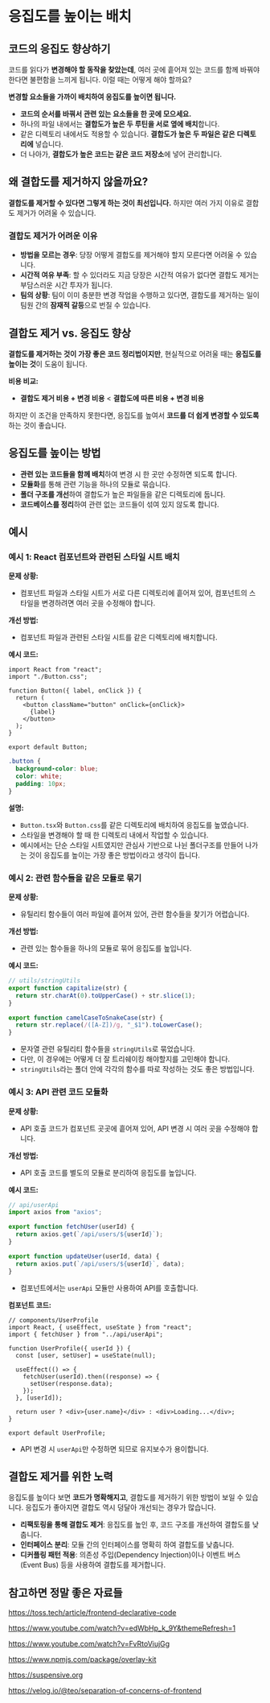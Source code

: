 # 응집도를 높이는 배치

## 코드의 응집도 향상하기

코드를 읽다가 **변경해야 할 동작을 찾았는데**, 여러 곳에 흩어져 있는 코드를 함께 바꿔야 한다면 불편함을 느끼게 됩니다. 이럴 때는 어떻게 해야 할까요?

**변경할 요소들을 가까이 배치하여 응집도를 높이면 됩니다.**

- **코드의 순서를 바꿔서 관련 있는 요소들을 한 곳에 모으세요.**
- 하나의 파일 내에서는 **결합도가 높은 두 루틴을 서로 옆에 배치**합니다.
- 같은 디렉토리 내에서도 적용할 수 있습니다. **결합도가 높은 두 파일은 같은 디렉토리에** 넣습니다.
- 더 나아가, **결합도가 높은 코드는 같은 코드 저장소**에 넣어 관리합니다.

## 왜 결합도를 제거하지 않을까요?

**결합도를 제거할 수 있다면 그렇게 하는 것이 최선입니다.** 하지만 여러 가지 이유로 결합도 제거가 어려울 수 있습니다.

### 결합도 제거가 어려운 이유

- **방법을 모르는 경우**: 당장 어떻게 결합도를 제거해야 할지 모른다면 어려울 수 있습니다.
- **시간적 여유 부족**: 할 수 있더라도 지금 당장은 시간적 여유가 없다면 결합도 제거는 부담스러운 시간 투자가 됩니다.
- **팀의 상황**: 팀이 이미 충분한 변경 작업을 수행하고 있다면, 결합도를 제거하는 일이 팀원 간의 **잠재적 갈등**으로 번질 수 있습니다.

## 결합도 제거 vs. 응집도 향상

**결합도를 제거하는 것이 가장 좋은 코드 정리법이지만**, 현실적으로 어려울 때는 **응집도를 높이는 것**이 도움이 됩니다.

**비용 비교:**

- **결합도 제거 비용 + 변경 비용** < **결합도에 따른 비용 + 변경 비용**

하지만 이 조건을 만족하지 못한다면, 응집도를 높여서 **코드를 더 쉽게 변경할 수 있도록** 하는 것이 좋습니다.

## 응집도를 높이는 방법

- **관련 있는 코드들을 함께 배치**하여 변경 시 한 곳만 수정하면 되도록 합니다.
- **모듈화**를 통해 관련 기능을 하나의 모듈로 묶습니다.
- **폴더 구조를 개선**하여 결합도가 높은 파일들을 같은 디렉토리에 둡니다.
- **코드베이스를 정리**하여 관련 없는 코드들이 섞여 있지 않도록 합니다.

## 예시

### 예시 1: React 컴포넌트와 관련된 스타일 시트 배치

**문제 상황:**

- 컴포넌트 파일과 스타일 시트가 서로 다른 디렉토리에 흩어져 있어, 컴포넌트의 스타일을 변경하려면 여러 곳을 수정해야 합니다.

**개선 방법:**

- 컴포넌트 파일과 관련된 스타일 시트를 같은 디렉토리에 배치합니다.

**예시 코드:**

```tsx
import React from "react";
import "./Button.css";

function Button({ label, onClick }) {
  return (
    <button className="button" onClick={onClick}>
      {label}
    </button>
  );
}

export default Button;
```

```css
.button {
  background-color: blue;
  color: white;
  padding: 10px;
}
```

**설명:**

- `Button.tsx`와 `Button.css`를 같은 디렉토리에 배치하여 응집도를 높였습니다.
- 스타일을 변경해야 할 때 한 디렉토리 내에서 작업할 수 있습니다.
- 예시에서는 단순 스타일 시트였지만 관심사 기반으로 나뉜 폴더구조를 만들어 나가는 것이 응집도를 높이는 가장 좋은 방법이라고 생각이 듭니다.

### 예시 2: 관련 함수들을 같은 모듈로 묶기

**문제 상황:**

- 유틸리티 함수들이 여러 파일에 흩어져 있어, 관련 함수들을 찾기가 어렵습니다.

**개선 방법:**

- 관련 있는 함수들을 하나의 모듈로 묶어 응집도를 높입니다.

**예시 코드:**

```javascript
// utils/stringUtils
export function capitalize(str) {
  return str.charAt(0).toUpperCase() + str.slice(1);
}

export function camelCaseToSnakeCase(str) {
  return str.replace(/([A-Z])/g, "_$1").toLowerCase();
}
```

- 문자열 관련 유틸리티 함수들을 `stringUtils`로 묶었습니다.
- 다만, 이 경우에는 어떻게 더 잘 트리쉐이킹 해야할지를 고민해야 합니다.
- `stringUtils`라는 폴더 안에 각각의 함수를 따로 작성하는 것도 좋은 방법입니다.

### 예시 3: API 관련 코드 모듈화

**문제 상황:**

- API 호출 코드가 컴포넌트 곳곳에 흩어져 있어, API 변경 시 여러 곳을 수정해야 합니다.

**개선 방법:**

- API 호출 코드를 별도의 모듈로 분리하여 응집도를 높입니다.

**예시 코드:**

```javascript
// api/userApi
import axios from "axios";

export function fetchUser(userId) {
  return axios.get(`/api/users/${userId}`);
}

export function updateUser(userId, data) {
  return axios.put(`/api/users/${userId}`, data);
}
```

- 컴포넌트에서는 `userApi` 모듈만 사용하여 API를 호출합니다.

**컴포넌트 코드:**

```tsx
// components/UserProfile
import React, { useEffect, useState } from "react";
import { fetchUser } from "../api/userApi";

function UserProfile({ userId }) {
  const [user, setUser] = useState(null);

  useEffect(() => {
    fetchUser(userId).then((response) => {
      setUser(response.data);
    });
  }, [userId]);

  return user ? <div>{user.name}</div> : <div>Loading...</div>;
}

export default UserProfile;
```

- API 변경 시 `userApi`만 수정하면 되므로 유지보수가 용이합니다.

## 결합도 제거를 위한 노력

응집도를 높이다 보면 **코드가 명확해지고**, 결합도를 제거하기 위한 방법이 보일 수 있습니다. 응집도가 좋아지면 결합도 역시 덩달아 개선되는 경우가 많습니다.

- **리팩토링을 통해 결합도 제거**: 응집도를 높인 후, 코드 구조를 개선하여 결합도를 낮춥니다.
- **인터페이스 분리**: 모듈 간의 인터페이스를 명확히 하여 결합도를 낮춥니다.
- **디커플링 패턴 적용**: 의존성 주입(Dependency Injection)이나 이벤트 버스(Event Bus) 등을 사용하여 결합도를 제거합니다.

## 참고하면 정말 좋은 자료들

https://toss.tech/article/frontend-declarative-code

https://www.youtube.com/watch?v=edWbHp_k_9Y&themeRefresh=1

https://www.youtube.com/watch?v=FvRtoViujGg

https://www.npmjs.com/package/overlay-kit

https://suspensive.org

https://velog.io/@teo/separation-of-concerns-of-frontend
